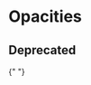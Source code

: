 
<Meta title="Theme/Palettes/Opacities" />

# Opacities

<DocGrid className="lighterGrid">
  <OpacityBlock opacity="--salt-opacity-0" cssVariable="--salt-palette-opacity-background-readonly" />
  
  <OpacityBlock
    opacity="--salt-opacity-8"
    cssVariable="--salt-palette-opacity-border-readonly"
  />
  
  <OpacityBlock
    opacity="--salt-opacity-40"
    cssVariable="--salt-palette-opacity-primary-border"
  />
  
  <OpacityBlock
    opacity="--salt-opacity-25"
    cssVariable="--salt-palette-opacity-secondary-border"
  />
  
  <OpacityBlock
    opacity="--salt-opacity-15"
    cssVariable="--salt-palette-opacity-tertiary-border"
  />
  
  <OpacityBlock
    opacity="--salt-opacity-40"
    cssVariable="--salt-palette-opacity-disabled"
  />

  <OpacityBlock opacity="--salt-opacity-70" cssVariable="--salt-palette-opacity-primary-backdrop" />
</DocGrid>

## Deprecated

<DocGrid className="lighterGrid" withNotes>
  <OpacityBlock opacity="--salt-opacity-40" cssVariable="--salt-palette-opacity-fill" replacementToken="--salt-palette-opacity-disabled" />

{" "}

<OpacityBlock
  opacity="--salt-opacity-40"
  cssVariable="--salt-palette-opacity-stroke"
  replacementToken="--salt-palette-opacity-disabled"
/>
<OpacityBlock
  opacity="--salt-opacity-40"
  cssVariable="--salt-palette-opacity-background"
  replacementToken="--salt-palette-opacity-disabled"
/>
<OpacityBlock
  opacity="--salt-opacity-40"
  cssVariable="--salt-palette-opacity-border"
  replacementToken="--salt-palette-opacity-disabled"
/>

  <OpacityBlock opacity="--salt-opacity-40" cssVariable="--salt-palette-opacity-foreground" replacementToken="--salt-palette-opacity-disabled" />
</DocGrid>
